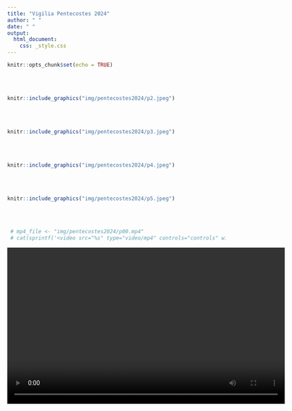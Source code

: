 ```yaml
---
title: "Vigilia Pentecostes 2024"
author: " "
date: " "
output: 
  html_document:
    css: _style.css
---
```



```r
knitr::opts_chunk$set(echo = TRUE)
```

</br></br>


```r
knitr::include_graphics("img/pentecostes2024/p2.jpeg")
```

</br></br>


```r
knitr::include_graphics("img/pentecostes2024/p3.jpeg")
```

</br></br>


```r
knitr::include_graphics("img/pentecostes2024/p4.jpeg")
```

</br></br>


```r
knitr::include_graphics("img/pentecostes2024/p5.jpeg")
```
</br></br>

```r
 # mp4_file <- "img/pentecostes2024/p00.mp4"
 # cat(sprintf('<video src="%s" type="video/mp4" controls="controls" width="640" height="360"></video>', mp4_file))
```

<center>
<video src="img/pentecostes2024/p11.mp4" type="video/mp4" controls="controls" width="640" height="360"></video>
</center>

